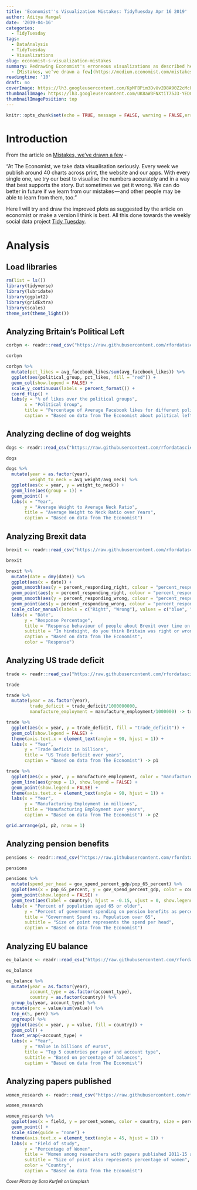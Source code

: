 ```yaml
---
title: 'Economist''s Visualization Mistakes: TidyTuesday Apr 16 2019'
author: Aditya Mangal
date: '2019-04-16'
categories:
  - TidyTuesday
tags:
  - DataAnalysis
  - TidyTuesday
  - Visualizations
slug: economist-s-visualization-mistakes
summary: Redrawing Economist's erroneous visualizations as described here
  - [Mistakes, we’ve drawn a few](https://medium.economist.com/mistakes-weve-drawn-a-few-8cdd8a42d368)
readingtime: '10'
draft: no
coverImage: https://lh3.googleusercontent.com/KpMFBPim3DvUv2D8A90Z2cMcFKPo5Yvn7cUO878FS1iEPBfdC6zxp1ow1IYDm0PPmljGhZMwCNQLdxRlRpLOAFtrOtJ-KL4PtxYQ_qipfD_cWYkC8C_jBNOPhfv_cZVWfzn8WHFDu6q2vCiAQuuiTBVs8HIGp5oV-KRQs4L1zJBLcW9iTtNk1DGMFmTbg0EJqtr3q5-pPh-GTKgZHJBkICVbX-2QZHvb1OPnHmAmeBw-81jLMPqNb5h7aqn3kQsqfSAvNlpfKAQWfTrE4bVaAtq5xTj5ixDfAAdxJ-qp-UVRwkB7m4CCEbZJbyDOCXoPvU5wwHN9O-BGpmISYx05CtcpqdsEBuFDM4VoukNKsh3vlfpE1VGGBPNuzl05az7a6PDcvEOaAoCGCzsMiJQRMsmkVo9fNK1BRhANeTLrIoVX5UDrsBp1URBn5VDojtmZ-5DhaItqKpFlcKgi4juiO3Hmf4ebtC57DCbZVI8Iw4tRy8qrrtmmc3rdgsZS2nTfHG-vkb9DsLEe0am-sb4eDNmBKODB_ped1d7zqw-bDa5tivT7QHvJL1av8S9LhmmDUGlgCDiUaSPXYEFRJWwjxs599_Kek_11s--mblgAlxvqtxOykyooR1sQdo4kgxVOhlBAJIOmOlGHEgkEbMPOhV2EdtEcYQGj=w2602-h1736-no
thumbnailImage: https://lh3.googleusercontent.com/UK8aW3FNXtiT75J3-YEDGrALZ1OEcSCcWFiHOwHglbShGJN42SjpozKaGZMU3u1-OO50b2rVka3LDq16LRS0gLIfBWH6fsMQkfH2pdXxG7F4IDR5jlmGwzmhqXK27EigV6B-1uRBc3qJsEfNh_5vmoim744ZzSlFQ9unm2cUCeW2--EALOgvfZsSscq4Y98L8beCQD1CYHGwA8jEIoYe152vlyH2F6HfDCGM4DKqn3Vf68leki4y48C3gh5ijIaNfZXh-rzhyLd174jYS8vN9GhSq61vhaKd7BLsGriz-qptgcdhqNpe6icQkv_Sl-uxhvMPpLuu7Z4sDZ0172Lzps5l70dkm3obk55-WW4h2gdXpDCVekZn1SJTc0vOJaEFwFOs0pPa_qeqtIsbfoczfwTpglQEUXcI6SJX_czim4SZT9WMPKxQ0ldfcceq26sH1cyoeD2X2XiSeJaSCY666h56xnCZ5Qk55D7TpV8ZTha09xO-RLiJ59ZhttZYjJ3DxJVErbioNV8Srr8rCFbAg7_SrLNRP2QJEKfphC-vrwx6uXeu-rNeudyeG2thlOQlRY_E8XZIh_1QwA6UedLQWo6dxAlRVqEH_H_t7VyGzCemVD0XYfgsel1GUsL43FDZr-TaG0Ei2VO-MGGZRxxmbTgUqOS01uqA=w750-h500-no
thumbnailImagePosition: top
---
```


```r
knitr::opts_chunk$set(echo = TRUE, message = FALSE, warning = FALSE,error = FALSE)
```


# Introduction

From the article on [Mistakes, we’ve drawn a few](https://medium.economist.com/mistakes-weve-drawn-a-few-8cdd8a42d368) - 

"At The Economist, we take data visualisation seriously. Every week we publish around 40 charts across print, the website and our apps. With every single one, we try our best to visualise the numbers accurately and in a way that best supports the story. But sometimes we get it wrong. We can do better in future if we learn from our mistakes — and other people may be able to learn from them, too."

Here I will try and draw the improved plots as suggested by the article on economist or make a version I think is best. 
All this done towards the weekly social data project [Tidy Tuesday](https://github.com/rfordatascience/tidytuesday/tree/master/data/2019/2019-04-16). 

# Analysis  

## Load libraries

```r
rm(list = ls())
library(tidyverse)
library(lubridate)
library(ggplot2)
library(gridExtra)
library(scales)
theme_set(theme_light())
```

## Analyzing Britain's Political Left 

```r
corbyn <- readr::read_csv("https://raw.githubusercontent.com/rfordatascience/tidytuesday/master/data/2019/2019-04-16/corbyn.csv")

corbyn
```


```r
corbyn %>% 
  mutate(pct_likes = avg_facebook_likes/sum(avg_facebook_likes)) %>% 
  ggplot(aes(political_group, pct_likes, fill = "red")) + 
  geom_col(show.legend = FALSE) +
  scale_y_continuous(labels = percent_format()) + 
  coord_flip() + 
  labs(y = "% of likes over the political groups",
       x = "Political Group",
       title = "Percentage of Average Facebook likes for different political groups",
       caption = "Based on data from The Economist about political left in Britain")
```

## Analyzing decline of dog weights

```r
dogs <- readr::read_csv("https://raw.githubusercontent.com/rfordatascience/tidytuesday/master/data/2019/2019-04-16/dogs.csv")

dogs
```

```r
dogs %>% 
  mutate(year = as.factor(year),
         weight_to_neck = avg_weight/avg_neck) %>% 
  ggplot(aes(x = year, y = weight_to_neck)) + 
  geom_line(aes(group = 1)) +
  geom_point() +
  labs(x = "Year",
       y = "Average Weight to Average Neck Ratio",
       title = "Average Weight to Neck Ratio over Years",
       caption = "Based on data from The Economist")
```

## Analyzing Brexit data

```r
brexit <- readr::read_csv("https://raw.githubusercontent.com/rfordatascience/tidytuesday/master/data/2019/2019-04-16/brexit.csv")

brexit
```

```r
brexit %>% 
  mutate(date = dmy(date)) %>% 
  ggplot(aes(x = date)) + 
  geom_smooth(aes(y = percent_responding_right, colour = "percent_responding_right"), se = FALSE) + 
  geom_point(aes(y = percent_responding_right, colour = "percent_responding_right")) +
  geom_smooth(aes(y = percent_responding_wrong, colour = "percent_responding_wrong"), se = FALSE) +
  geom_point(aes(y = percent_responding_wrong, colour = "percent_responding_wrong")) + 
  scale_color_manual(labels = c("Right", "Wrong"), values = c("blue", "red")) + 
  labs(x = "Date",
       y = "Response Percentage",
       title = "Response behaviour of people about Brexit over time on the question",
       subtitle = "In hindsight, do you think Britain was right or wrong to vote to leave the EU?",
       caption = "Based on data from The Economist",
       color = "Response")
```

## Analyzing US trade deficit

```r
trade <- readr::read_csv("https://raw.githubusercontent.com/rfordatascience/tidytuesday/master/data/2019/2019-04-16/trade.csv")

trade
```


```r
trade %>% 
  mutate(year = as.factor(year),
         trade_deficit = trade_deficit/1000000000,
         manufacture_employment = manufacture_employment/1000000) -> trade

trade %>% 
  ggplot(aes(x = year, y = trade_deficit, fill = "trade_deficit")) + 
  geom_col(show.legend = FALSE) + 
  theme(axis.text.x = element_text(angle = 90, hjust = 1)) + 
  labs(x = "Year",
       y = "Trade Deficit in billions",
       title = "US Trade Deficit over years",
       caption = "Based on data from The Economist") -> p1

trade %>% 
  ggplot(aes(x = year, y = manufacture_employment, color = "manufacture_employment")) + 
  geom_line(aes(group = 1), show.legend = FALSE) + 
  geom_point(show.legend = FALSE) + 
  theme(axis.text.x = element_text(angle = 90, hjust = 1)) + 
  labs(x = "Year",
       y = "Manufacturing Employment in millions",
       title = "Manufacturing Employment over years",
       caption = "Based on data from The Economist") -> p2

grid.arrange(p1, p2, nrow = 1)
```

## Analyzing pension benefits

```r
pensions <- readr::read_csv("https://raw.githubusercontent.com/rfordatascience/tidytuesday/master/data/2019/2019-04-16/pensions.csv")

pensions
```

```r
pensions %>% 
  mutate(spend_per_head = gov_spend_percent_gdp/pop_65_percent) %>% 
  ggplot(aes(x = pop_65_percent, y = gov_spend_percent_gdp, color = country, size = spend_per_head)) + 
  geom_point(show.legend = FALSE) + 
  geom_text(aes(label = country), hjust = -0.15, vjust = 0, show.legend = FALSE) + 
  labs(x = "Percent of population aged 65 or older",
       y = "Percent of government spending on pension benefits as percent of GDP",
       title = "Government Spend vs. Population over 65",
       subtitle = "Size of point represents the spend per head",
       caption = "Based on data from The Economist")
```

## Analyzing EU balance

```r
eu_balance <- readr::read_csv("https://raw.githubusercontent.com/rfordatascience/tidytuesday/master/data/2019/2019-04-16/eu_balance.csv")

eu_balance
```

```r
eu_balance %>% 
  mutate(year = as.factor(year),
         account_type = as.factor(account_type),
         country = as.factor(country)) %>% 
  group_by(year, account_type) %>% 
  mutate(perc = value/sum(value)) %>% 
  top_n(5, perc) %>% 
  ungroup() %>% 
  ggplot(aes(x = year, y = value, fill = country)) +
  geom_col() + 
  facet_wrap(~account_type) +
  labs(x = "Year",
       y = "Value in billions of euros",
       title = "Top 5 countries per year and account type",
       subtitle = "Based on percentage of balances",
       caption = "Based on data from The Economist")
```

## Analyzing papers published

```r
women_research <- readr::read_csv("https://raw.githubusercontent.com/rfordatascience/tidytuesday/master/data/2019/2019-04-16/women_research.csv")

women_research
```

```r
women_research %>% 
  ggplot(aes(x = field, y = percent_women, color = country, size = percent_women)) + 
  geom_point() + 
  scale_size(guide = "none") +
  theme(axis.text.x = element_text(angle = 45, hjust = 1)) + 
  labs(x = "Field of study",
       y = "Percentage of Women",
       title = "Women among researchers with papers published 2011-15 as % of total by field of study for 12 countries",
       subtitle = "Size of point also represents percentage of women",
       color = "Country",
       caption = "Based on data from The Economist")
```


<sub><i>Cover Photo by Sara Kurfeß on Unsplash</i></sub>